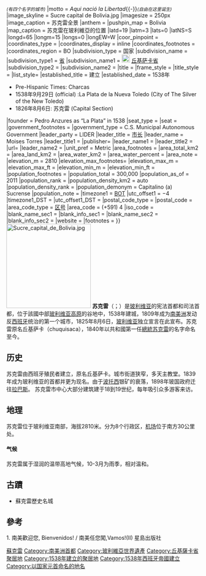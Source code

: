 {{About|玻利维亚的首都|玻利維亞第一任總統|安东尼奥·何塞·苏克雷|其他意思|苏克雷 (消歧义)}}
{{Infobox settlement
|official_name    = Ciudad de Sucre
|name             = 苏克雷
|native_name = Sucre
|settlement_type  = 首都
|image_flag       = Bandera de Sucre.svg
|flag_size        = 80px
|flag_alt         =
|image_seal       = Escudo de sucre.JPG
|seal_size        = 65px
|image_blank_emblem =
|blank_emblem_type= Logo <!-- defaults to Logo -->
|nickname         =''La Ciudad de los cuatro Nombres''{{-}}<small>''(有四个名字的城市)''</small>
|motto            = ''Aqui nació la Libertad''{{-}}<small>''(自由在这里诞生)''</small>
|image_skyline    = Sucre capital de Bolivia.jpg
|imagesize        = 250px
|image_caption    =  苏克雷全景
|anthem           =
|pushpin_map        = Bolivia
|map_caption      = 苏克雷在玻利維亞的位置
|latd=19  |latm=3  |lats=0  |latNS=S |longd=65  |longm=15  |longs=0  |longEW=W
|coor_pinpoint    =
|coordinates_type =
|coordinates_display = inline
|coordinates_footnotes =
|coordinates_region = BO
|subdivision_type = 国家
|subdivision_name = {{BOL}}
|subdivision_type1 = [[省|省]]
|subdivision_name1 = [[File:Flag_of_Chuquisaca.svg|21px]] [[丘基萨卡省|丘基萨卡省]]
|subdivision_type2 = 
|subdivision_name2 = 
|title = 
|frame_style = 
|title_style = 
|list_style=
|established_title   = 建立
|established_date   = 1538年
* Pre-Hispanic Times: Charcas
* 1538年9月29日 (official) :La Plata de la Nueva Toledo (City of The Silver of the New Toledo)
* 1826年8月6日: 苏克雷 (Capital Section)
|founder        = Pedro Anzures as “La Plata”  in 1538
|seat_type       =
|seat          =
|government_footnotes  =
|government_type = C.S. Municipal Autonomous Government
|leader_party   = LIDER
|leader_title   = [[市长|市长]]
|leader_name    = Moises Torres
|leader_title1  = 
|publisher=
|leader_name1     = 
|leader_title2     = 
|url=
|leader_name2     = 
|unit_pref       = Metric <!-- or US or UK -->
|area_footnotes     = 
|area_total_km2    = 
|area_land_km2     = 
|area_water_km2     = 
|area_water_percent   = 
|area_note       = 
|elevation_m      = 2810
|elevation_max_footnotes=
|elevation_max_m    = 
|elevation_max_ft    =
|elevation_min_m    =
|elevation_min_ft    =
|population_footnotes  = 
|population_total   = 300,000
|population_as_of   = 2011
|population_rank    = 
|population_density_km2 = auto
|population_density_rank = 
|population_demonym  = Capitalino (a) <br/> Sucrense
|population_note    =
|timezone1       = [[UTC−4|BOT]]
|utc_offset1      = −4
|timezone1_DST     = 
|utc_offset1_DST    = 
|postal_code_type   = <!-- enter ZIP code, Postcode, Post code, Postal code... -->
|postal_code      = 
|area_code_type    = [[区号|区号]]
|area_code       = (+591) 4
|iso_code       = 
|blank_name_sec1    = 
|blank_info_sec1    = 
|blank_name_sec2    = 
|blank_info_sec2    = 
|website        = {{URL|www.sucre.bo}}
|footnotes       ={{designation list | embed=yes
   | designation1 = WHS
   | designation1_offname = 苏克雷老城
   | designation1_date = 1991 <small>(15th [[World_Heritage_Committee|session]])</small>
   | designation1_type = 文化
   | designation1_criteria = iv
   | designation1_number = [http://whc.unesco.org/en/list/566 566]
   | designation1_free1name = 国家
   | designation1_free1value = {{BOL}}
   | designation1_free2name = 地区
   | designation1_free2value = [[拉丁美洲和加勒比地区世界遗产列表|拉丁美洲和加勒比地区]]
}} 
}}
[[File:Sucre_capital_de_Bolivia.jpg|220px]]
'''苏克雷'''（{{lang-es|Sucre}}{{IPA-es|ˈsukɾe|}}；{{lang-qu|Chuqichaka}}）是[[玻利维亚|玻利维亚]]的宪法首都和司法首都，位于該國中部[[玻利维亚高原|玻利维亚高原]]的谷地中，1538年建城，1809年成为[[南美洲|南美洲]]发动反[[西班牙|西班牙]]统治的第一个城市，1825年8月6日，[[玻利维亚|玻利维亚]]独立宣言在此宣布。苏克雷原名丘基萨卡（chuquisaca），1840年以共和國第一任[[總統|總統]][[安东尼奥·何塞·苏克雷|苏克雷]]的名字命名至今。

==历史==
苏克雷由西班牙殖民者建立，原名丘基萨卡。城市街道狭窄，多天主教堂。1839年成为玻利维亚的首都并更为现名。由于[[波托西|波托西]]银矿的衰落，1898年玻国政府迁往[[拉巴斯|拉巴斯]]。
苏克雷市中心大部分建筑建于18到19世纪，每年吸引众多游客来访。
==地理==
苏克雷位于玻利维亚南部，海拔2810米。分为8个行政区，[[Alcantari_Airport|机场]]位于南方30公里处。
====气候====
苏克雷属于湿润的温带高地气候，10-3月为雨季，相对温和。
{{Weather box
|location = Sucre, Bolivia
|single line = y
|metric first = y
|Jan record high C = 32.8
|Feb record high C = 32.2
|Mar record high C = 31.1
|Apr record high C = 31.1
|May record high C = 32.8
|Jun record high C = 32.8
|Jul record high C = 30.0
|Aug record high C = 27.8
|Sep record high C = 31.1
|Oct record high C = 32.2
|Nov record high C = 33.9
|Dec record high C = 28.9
|year record high C = 33.9
|Jan high C = 19.5
|Feb high C = 19.0
|Mar high C = 19.4
|Apr high C = 19.3
|May high C = 19.6
|Jun high C = 19.1
|Jul high C = 19.4
|Aug high C = 19.9
|Sep high C = 20.6
|Oct high C = 20.8
|Nov high C = 21.2
|Dec high C = 20.0
|year high C = 19.8
|Jan mean C = 16.2
|Feb mean C = 15.7
|Mar mean C = 15.8
|Apr mean C = 15.5
|May mean C = 14.9
|Jun mean C = 13.8
|Jul mean C = 13.9
|Aug mean C = 14.9
|Sep mean C = 16.2
|Oct mean C = 16.9
|Nov mean C = 17.3
|Dec mean C = 16.7
|year mean C = 15.6
|Jan low C = 12.8
|Feb low C = 12.3
|Mar low C = 12.2
|Apr low C = 11.6
|May low C = 10.2
|Jun low C = 8.5
|Jul low C = 8.3
|Aug low C = 9.9
|Sep low C = 11.2
|Oct low C = 12.4
|Nov low C = 12.8
|Dec low C = 12.9
|year low C = 11.3
|Jan record low C = 4.4
|Feb record low C = 5.0
|Mar record low C = 3.3
|Apr record low C = 1.7
|May record low C = -3.9
|Jun record low C = -2.8
|Jul record low C = -4.4
|Aug record low C = -2.2
|Sep record low C = -1.7
|Oct record low C = -3.3
|Nov record low C = -3.3
|Dec record low C = -1.1
|year record low C = -4.4
|precipitation colour = green
|Jan precipitation mm = 150
|Feb precipitation mm = 126
|Mar precipitation mm = 108
|Apr precipitation mm = 46
|May precipitation mm = 10
|Jun precipitation mm = 4
|Jul precipitation mm = 2
|Aug precipitation mm = 14
|Sep precipitation mm = 23
|Oct precipitation mm = 56
|Nov precipitation mm = 72
|Dec precipitation mm = 124
|year precipitation mm = 735
|unit precipitation days = 1.0 mm
|Jan precipitation days = 15
|Feb precipitation days = 13
|Mar precipitation days = 12
|Apr precipitation days = 5
|May precipitation days = 1
|Jun precipitation days = 1
|Jul precipitation days = 0
|Aug precipitation days = 1
|Sep precipitation days = 4
|Oct precipitation days = 8
|Nov precipitation days = 10
|Dec precipitation days = 12
|year precipitation days = 82
|Jan humidity = 67
|Feb humidity = 70
|Mar humidity = 68
|Apr humidity = 62
|May humidity = 46
|Jun humidity = 43
|Jul humidity = 39
|Aug humidity = 44
|Sep humidity = 46
|Oct humidity = 47
|Nov humidity = 52
|Dec humidity = 60
|year humidity = 54
|source 1 = [[Deutscher_Wetterdienst|Deutscher Wetterdienst]]<ref name = DWD>{{cite web
| url = http://www.dwd.de/DWD/klima/beratung/ak/ak_852830_kt.pdf
| title = Klimatafel von Sucre, Prov. Chiquisaca / Bolivien
| work = Baseline climate means (1961-1990) from stations all over the world
| publisher = Deutscher Wetterdienst
| language = de
| accessdate = 27 January 2016
| archive-date = 2020-02-24
| archive-url = https://web.archive.org/web/20200224183103/https://www.dwd.de/DWD/klima/beratung/ak/ak_852830_kt.pdf
| dead-url = yes
}}</ref>
}}

== 古蹟 ==
*蘇克雷歷史名城

== 參考 ==
1. 南美歡迎您, Bienvenidos! / 南美任您闖,Vamos!(II) 星島出版社
{{玻利維亞世界遺產}}

{{Authority control}}
{{DEFAULTSORT:Sucre}}
[[Category:蘇克雷|]]
[[Category:南美洲首都|Category:南美洲首都]]
[[Category:玻利維亞世界遺產|Category:玻利維亞世界遺產]]
[[Category:丘基薩卡省聚居地|Category:丘基薩卡省聚居地]]
[[Category:1538年建立的聚居地|Category:1538年建立的聚居地]]
[[Category:1538年西班牙帝國建立|Category:1538年西班牙帝國建立]]

[[Category:以国家元首命名的地名|Category:以国家元首命名的地名]]